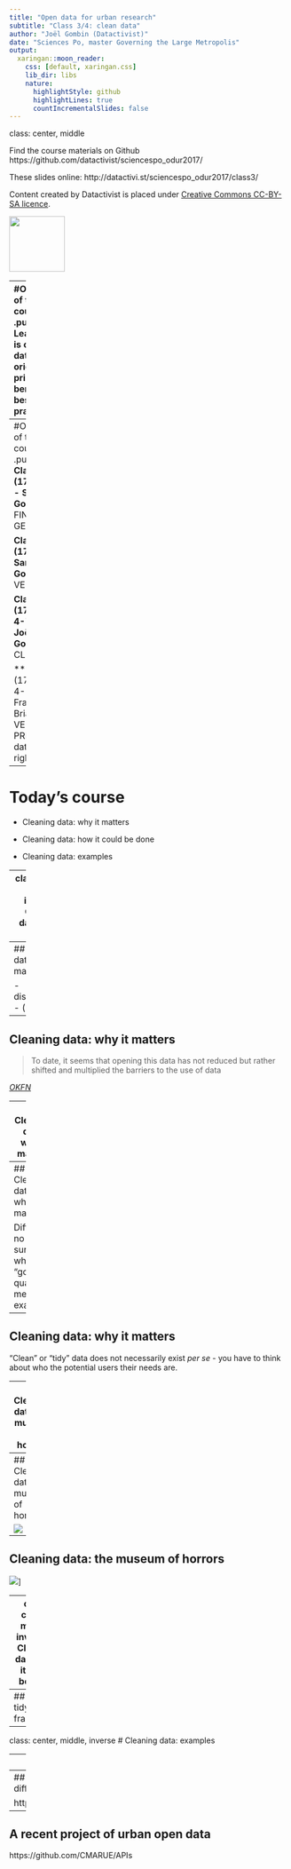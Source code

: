 ```yaml
---
title: "Open data for urban research"
subtitle: "Class 3/4: clean data"
author: "Joël Gombin (Datactivist)"
date: "Sciences Po, master Governing the Large Metropolis"
output:
  xaringan::moon_reader:
    css: [default, xaringan.css]
    lib_dir: libs
    nature:
      highlightStyle: github
      highlightLines: true
      countIncrementalSlides: false
---
```

class: center, middle

Find the course materials on Github https://github.com/datactivist/sciencespo_odur2017/

These slides online: http://datactivi.st/sciencespo_odur2017/class3/

Content created by Datactivist is placed under [Creative Commons CC-BY-SA licence](https://creativecommons.org/licenses/by-sa/3.0/deed.fr). 

<img src="./img/Logo_DATACTIVIST_TW.png" height="100px" />

---
#Objectives of this course
.pull-left[
- Learn what is open data: origins, principles, benefits, best practices 

- Discover how to conduct an open data project

- Explore each step in any project with open data
]
.pull-right[
![](img/qui.jpg)
]
---
#Overview of the course
.pull-left[
**Class 1 (17/10/20 - Samuel Goëta)** FIND and GET data

**Class 2 (17/10/4 - Samuel Goëta)** VERIFY data

**Class 3 (17/10/25, 4-7pm - Joël Gombin)** CLEAN data

** Class 4 (17/11/23, 4-7pm - François Briatte)** VERIFY and PRESENT data
]
.pull-right[
![](img/oc.png)

---
# Today's course

- Cleaning data: why it matters

- Cleaning data: how it could be done

- Cleaning data: examples

---
class: center, middle, inverse 
# Cleaning data: why it matters

---
## Cleaning data: why it matters

- discoverability
- (re)usability

---
## Cleaning data: why it matters

> To date, it seems that opening this data has not reduced but rather shifted and multiplied the barriers to the use of data

[*OKFN*](https://blog.okfn.org/2017/05/31/open-data-quality-the-next-shift-in-open-data/)

---
## Cleaning data: why it matters

The new Babel tower

---
## Cleaning data: why it matters

Difficulty: no one is sure what "good quality" means exactly

---
## Cleaning data: why it matters

"Clean" or "tidy" data does not necessarily exist *per se* - you have to think about who the potential users their needs are.


---
## Cleaning data: the museum of horrors

[![](./img/wtf1.png)](http://opendata.regionpaca.fr/donnees/detail/traitement-des-dechets-de-mpm-synthese-de-2012-a-2014.html)

---
## Cleaning data: the museum of horrors

[![](./img/wtf2.png)](http://data.montpellier3m.fr/dataset/chiffres-cl%C3%A9s-des-m%C3%A9diath%C3%A8ques-de-montpellier-m%C3%A9diterran%C3%A9e-m%C3%A9tropole)

---
## Cleaning data: the museum of horrors

![](./img/wtf3.png)]



---
class: center, middle, inverse
# Cleaning data: how it could be done

---
## The tidy data framework



---
class: center, middle, inverse
# Cleaning data: examples

---
## French electoral data

https://github.com/joelgombin/LireMinInterieur

---
## A large project with plenty of different types of data

https://joelgombin.github.io/makingof

---
## A recent project of urban open data

https://github.com/CMARUE/APIs

